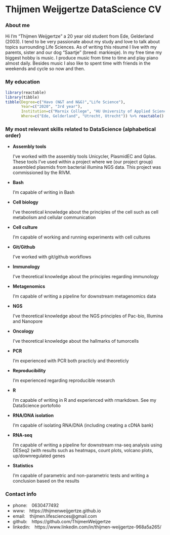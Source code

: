 # Thijmen Weijgertze DataScience CV

### About me

Hi I'm "Thijmen Weijgertze" a 20 year old student from Ede, Gelderland (2003). I tend to be very passionate about my study and love to talk about topics surrounding Life Sciences. As of writing this résumé I live with my parents, sister and our dog "Saartje" (breed: markiesje). In my free time my biggest hobby is music. I produce music from time to time and play piano almost daily. Besides music I also like to spent time with friends in the weekends and cycle so now and then. 

### My education

```r
library(reactable)
library(tibble)
tibble(Degree=c("Havo (N&T and N&G)","Life Science"), 
       Year=c("2020", "3rd year"), 
       Institution=c("Marnix College", "HU University of Applied Sciences Utrecht"),
       Where=c("Ede, Gelderland", "Utrecht, Utrecht")) %>% reactable()
```

### My most relevant skills related to DataScience (alphabetical order)

  - **Assembly tools**
  
      I've worked with the assembly tools Unicycler, PlasmidEC and Gplas. These tools I've used within a project where we (our project group) assembled plasmids from bacterial illumina NGS data. This project was commissioned by the RIVM.
  
  - **Bash**
      
      I'm capable of writing in Bash
      
  - **Cell biology**
  
      I've theoretical knowledge about the principles of the cell such as cell metabolism and cellular communication
      
  - **Cell culture**
  
      I'm capable of working and running experiments with cell cultures
      
  - **Git/Github**
  
      I've worked with git/github workflows
      
  - **Immunology**
  
      I've theoretical knowledge about the principles regarding immunology
      
  - **Metagenomics**
      
      I'm capable of writing a pipeline for downstream metagenomics data
      
  - **NGS**
  
      I've theoretical knowledge about the NGS principles of Pac-bio, Illumina and Nanopore
      
  - **Oncology**
      
      I've theoretical knowledge about the hallmarks of tumorcells
      
  - **PCR** 
  
      I'm experienced with PCR both practicly and theoreticly
      
  - **Reproducibility**
  
      I'm experienced regarding reproducible research
      
  - **R**
  
      I'm capable of writing in R and experienced with rmarkdown. See my DataScience portofolio
      
  - **RNA/DNA isolation**
  
      I'm capable of isolating RNA/DNA (including creating a cDNA bank)
      
  - **RNA-seq**
      
      I'm capable of writing a pipeline for downstream rna-seq analysis using DESeq2 (with results such as heatmaps, count plots, volcano plots, up/downregulated genes
      
  - **Statistics** 
  
      I'm capable of parametric and non-parametric tests and writing a conclusion based on the results

### Contact info

- phone:&emsp;0630477492
- www:&emsp;https://thijmenweijgertze.github.io
- email:&emsp;thijmen.lifesciences@gmail.com
- github:&emsp;https://github.com/ThijmenWeijgertze
- linkedin:&emsp;https://www.linkedin.com/in/thijmen-weijgertze-968a5a265/
